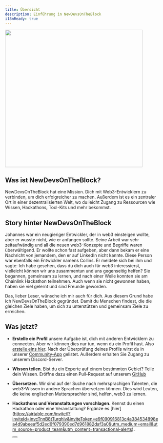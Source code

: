 ```yaml
---
title: Übersicht
description: Einführung in NewDevsOnTheBlock
i18nReady: true
---
```



<img src="https://www.newdevsontheblock.com/assets/img/bg/ndob-hero.png" height="450px" />
<h2>Was ist NewDevsOnTheBlock?</h2>
NewDevsOnTheBlock hat eine Mission. Dich mit Web3-Entwicklern zu verbinden, um dich erfolgreicher zu
machen. Außerdem ist es ein zentraler Ort in einer dezentralisierten Welt, wo du leicht Zugang zu
Ressourcen wie Wissen, Hackathons, Tool-Kits und mehr bekommst.

## Story hinter NewDevsOnTheBlock

Johannes war ein neugieriger Entwickler, der in web3 einsteigen wollte, aber er wusste nicht, wie er anfangen sollte.
Seine Arbeit war sehr zeitaufwändig und all die neuen web3-Konzepte und Begriffe waren überwältigend.
Er wollte schon fast aufgeben, aber dann bekam er eine Nachricht von jemandem, den er auf LinkedIn nicht kannte.
Diese Person war ebenfalls ein Entwickler namens Collins. Er meldete sich bei ihm und sagte: Ich habe gesehen, dass du dich auch für web3 interessierst, vielleicht können wir uns zusammentun und uns gegenseitig helfen?
Sie begannen, gemeinsam zu lernen, und nach einer Weile konnten sie am Chainlink Hackathon teilnehmen.
Auch wenn sie nicht gewonnen haben, haben sie viel gelernt und sind Freunde geworden.

Das, lieber Leser, wünsche ich mir auch für dich. Aus diesem Grund habe ich NewDevsOnTheBlock gegründet. Damit du Menschen findest, die die gleichen Ziele haben, um sich zu unterstützen und gemeinsam Ziele zu erreichen.

## Was jetzt?

- **Erstelle ein Profil** unsere Aufgabe ist, dich mit anderen Entwicklern zu connecten. Aber wir können dies nur tun, wenn du ein Profil hast. Also [erstelle eins hier](https://lli3ozyo8v6.typeform.com/to/YBaPEVOf). Nach der Überprüfung deines Profils wirst du in unserer [Community-App](https://community.newdevsontheblock.com) gelistet. Außerdem erhalten Sie Zugang zu unserem Discord-Server.
- **Wissen teilen**. Bist du ein Experte auf einem bestimmten Gebiet? Teile dein Wissen. Eröffne dazu einen Pull-Request auf unserem [GitHub](https://github.com/XamHans/_NewDevsOnTheBlock/)
- **Übersetzen**. Wir sind auf der Suche nach mehrsprachigen Talenten, die web3-Wissen in andere Sprachen übersetzen können. Dies wird Leuten, die keine englischen Muttersprachler sind, helfen, web3 zu lernen.
- **Hackathons und Veranstaltungen vorschlagen**. Kennst du einen Hackathon oder eine Veranstaltung? Ergänze es [hier] (https://airtable.com/invite/l?inviteId=invcTnnB8tTurqhlv&inviteToken=e9f090916813c4a384534898ea4d9abeeaf5d2ed6f079390ed7d961882daf3a0&utm_medium=email&utm_source=product_team&utm_content=transactional-alerts).

  <Button text="Jetzt web3 lernen" href="basis/1-0_structure" />
